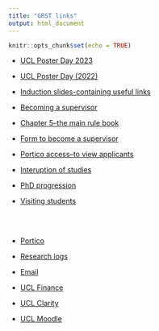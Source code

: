 ```yaml
---
title: "GRST links"
output: html_document
---
```


```r
knitr::opts_chunk$set(echo = TRUE)
```


*  [UCL Poster Day 2023 ](https://tsoo-math.github.io/ucl2/grst/2023-poster.html)

*  [UCL Poster Day (2022)](https://tsoo-math.github.io/ucl2/grst/2022-poster.html)



*  [Induction slides-containing useful links](https://tsoo-math.github.io/ucl2/grst/GRSTwelcome-Soo.html)
* [Becoming a supervisor](https://tsoo-math.github.io/ucl2/grst/becoming-a-supervisor.txt)
* [Chapter 5--the main rule book ](https://www.ucl.ac.uk/academic-manual/chapters/chapter-5-research-degrees-framework#supervisors)
* [Form to become a supervisor](https://tsoo-math.github.io/ucl2/grst/standard.docx)
* [Portico access--to view applicants](https://tsoo-math.github.io/ucl2/grst/form-port.docx)
* [Interuption of studies](https://tsoo-math.github.io/ucl2/grst/interruption-of-study-research-students.docx)
* [PhD progression](https://tsoo-math.github.io/ucl2/grst/progression.txt)
* [Visiting students](https://tsoo-math.github.io/ucl2/grst/visiting-students.txt)

<br>
<br>


* [Portico](https://evision.ucl.ac.uk/urd/sits.urd/run/siw_lgn)

*  [Research logs](https://researchlog.grad.ucl.ac.uk/)

* [Email](https://www.ucl.ac.uk/isd/how-to/log-to-outlook-web-access-owa)

*  [UCL Finance](https://www.ucl.ac.uk/finance/)

*  [UCL Clarity](https://clarityportals.com/ucl-5391)

*  [UCL Moodle](https://moodle.ucl.ac.uk/)
